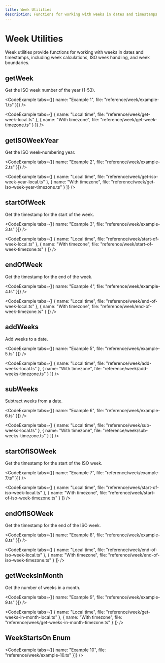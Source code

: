 ```yaml
---
title: Week Utilities
description: Functions for working with weeks in dates and timestamps
---
```




# Week Utilities

Week utilities provide functions for working with weeks in dates and timestamps, including week calculations, ISO week handling, and week boundaries.

## getWeek

Get the ISO week number of the year (1-53).

<CodeExample tabs={[{ name: "Example 1", file: "reference/week/example-1.ts" }]} />

<CodeExample tabs={[
  { name: "Local time", file: "reference/week/get-week-local.ts" },
  { name: "With timezone", file: "reference/week/get-week-timezone.ts" }
]} />

## getISOWeekYear

Get the ISO week-numbering year.

<CodeExample tabs={[{ name: "Example 2", file: "reference/week/example-2.ts" }]} />

<CodeExample tabs={[
  { name: "Local time", file: "reference/week/get-iso-week-year-local.ts" },
  { name: "With timezone", file: "reference/week/get-iso-week-year-timezone.ts" }
]} />

## startOfWeek

Get the timestamp for the start of the week.

<CodeExample tabs={[{ name: "Example 3", file: "reference/week/example-3.ts" }]} />

<CodeExample tabs={[
  { name: "Local time", file: "reference/week/start-of-week-local.ts" },
  { name: "With timezone", file: "reference/week/start-of-week-timezone.ts" }
]} />

## endOfWeek

Get the timestamp for the end of the week.

<CodeExample tabs={[{ name: "Example 4", file: "reference/week/example-4.ts" }]} />

<CodeExample tabs={[
  { name: "Local time", file: "reference/week/end-of-week-local.ts" },
  { name: "With timezone", file: "reference/week/end-of-week-timezone.ts" }
]} />

## addWeeks

Add weeks to a date.

<CodeExample tabs={[{ name: "Example 5", file: "reference/week/example-5.ts" }]} />

<CodeExample tabs={[
  { name: "Local time", file: "reference/week/add-weeks-local.ts" },
  { name: "With timezone", file: "reference/week/add-weeks-timezone.ts" }
]} />

## subWeeks

Subtract weeks from a date.

<CodeExample tabs={[{ name: "Example 6", file: "reference/week/example-6.ts" }]} />

<CodeExample tabs={[
  { name: "Local time", file: "reference/week/sub-weeks-local.ts" },
  { name: "With timezone", file: "reference/week/sub-weeks-timezone.ts" }
]} />

## startOfISOWeek

Get the timestamp for the start of the ISO week.

<CodeExample tabs={[{ name: "Example 7", file: "reference/week/example-7.ts" }]} />

<CodeExample tabs={[
  { name: "Local time", file: "reference/week/start-of-iso-week-local.ts" },
  { name: "With timezone", file: "reference/week/start-of-iso-week-timezone.ts" }
]} />

## endOfISOWeek

Get the timestamp for the end of the ISO week.

<CodeExample tabs={[{ name: "Example 8", file: "reference/week/example-8.ts" }]} />

<CodeExample tabs={[
  { name: "Local time", file: "reference/week/end-of-iso-week-local.ts" },
  { name: "With timezone", file: "reference/week/end-of-iso-week-timezone.ts" }
]} />

## getWeeksInMonth

Get the number of weeks in a month.

<CodeExample tabs={[{ name: "Example 9", file: "reference/week/example-9.ts" }]} />

<CodeExample tabs={[
  { name: "Local time", file: "reference/week/get-weeks-in-month-local.ts" },
  { name: "With timezone", file: "reference/week/get-weeks-in-month-timezone.ts" }
]} />

## WeekStartsOn Enum

<CodeExample tabs={[{ name: "Example 10", file: "reference/week/example-10.ts" }]} /> 
